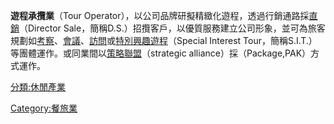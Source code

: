 '''遊程承攬業'''（Tour Operator），以公司品牌研擬精緻化遊程，透過行銷通路採[[直銷|直銷]]（Director Sale，簡稱D.S.）招攬客戶，以優質服務建立公司形象，並可為旅客規劃如[[考察|考察]]、[[會議|會議]]、[[訪問|訪問]]或[[特別興趣遊程|特別興趣遊程]]（Special Interest Tour，簡稱S.I.T.）等團體運作。或同業間以[[策略聯盟|策略聯盟]]（strategic alliance）採（Package,PAK）方式運作。

{{旅游}}

[[Category:餐旅業|Category:餐旅業]]
[[分類:休閒產業|分類:休閒產業]]